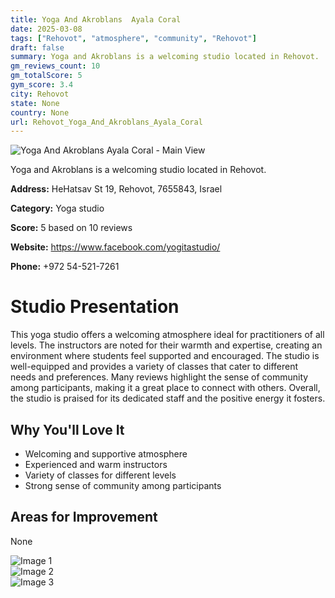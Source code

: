```yaml
---
title: Yoga And Akroblans  Ayala Coral
date: 2025-03-08
tags: ["Rehovot", "atmosphere", "community", "Rehovot"]  
draft: false
summary: Yoga and Akroblans is a welcoming studio located in Rehovot.
gm_reviews_count: 10
gm_totalScore: 5
gym_score: 3.4
city: Rehovot
state: None
country: None
url: Rehovot_Yoga_And_Akroblans_Ayala_Coral
---
```


<div className="aspect-[16/9] relative my-8">
  <img 
    src="https://lh5.googleusercontent.com/p/AF1QipNjTvAGettCkLJNFQRfqPi_iAgPk0YAgUDFCBBO=w1920-h1080-k-no"
    alt="Yoga And Akroblans  Ayala Coral - Main View"
    className="object-cover absolute inset-0 w-full h-full rounded-lg"
  />
</div>

Yoga and Akroblans is a welcoming studio located in Rehovot.

**Address:** HeHatsav St 19, Rehovot, 7655843, Israel

**Category:** Yoga studio

**Score:** 5 based on 10 reviews

**Website:** https://www.facebook.com/yogitastudio/

**Phone:** +972 54-521-7261

# Studio Presentation

This yoga studio offers a welcoming atmosphere ideal for practitioners of all levels. The instructors are noted for their warmth and expertise, creating an environment where students feel supported and encouraged. The studio is well-equipped and provides a variety of classes that cater to different needs and preferences. Many reviews highlight the sense of community among participants, making it a great place to connect with others. Overall, the studio is praised for its dedicated staff and the positive energy it fosters.



## Why You'll Love It

- Welcoming and supportive atmosphere
- Experienced and warm instructors
- Variety of classes for different levels
- Strong sense of community among participants

## Areas for Improvement

None

<div className="grid grid-cols-1 xl:grid-cols-2 gap-4 my-8">
<div className="aspect-[4/3] relative"><img src="https://streetviewpixels-pa.googleapis.com/v1/thumbnail?panoid=MD04zafH3seyJ-Gy_FasgA&cb_client=maps_sv.tactile.gps&w=203&h=100&yaw=241.25525&pitch=0&thumbfov=100" alt="Image 1" className="object-cover absolute inset-0 w-full h-full rounded-lg" /></div>
<div className="aspect-[4/3] relative"><img src="https://lh5.googleusercontent.com/p/AF1QipP96l6PK0P4la3LpcfLEvyjmKSR3oP3YOY1oP23=w1920-h1080-k-no" alt="Image 2" className="object-cover absolute inset-0 w-full h-full rounded-lg" /></div>
<div className="aspect-[4/3] relative"><img src="https://lh5.googleusercontent.com/p/AF1QipN9KOnVuYurmLqQudX8F_yOYty8zYYYeTQ9IAEa=w1920-h1080-k-no" alt="Image 3" className="object-cover absolute inset-0 w-full h-full rounded-lg" /></div>
</div>